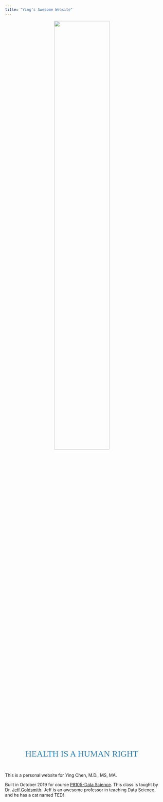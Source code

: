 ```yaml
---
title: "Ying's Awesome Website"
---
```


<center><img src = "image/LION.JPG" style = "width:60%"> </center>

<br />

<center><span style="color:#2C85C2; font-family: Babas; font-size: 2em;">HEALTH IS A HUMAN RIGHT</span></center>

<br/>


This is a personal website for Ying Chen, M.D., MS, MA.

Built in October 2019 for course [P8105-Data Science](http://p8105.com/). This class is taught by Dr. [Jeff Goldsmith](https://github.com/jeff-goldsmith). Jeff is an awesome professor in teaching Data Science and he has a cat named TED!
